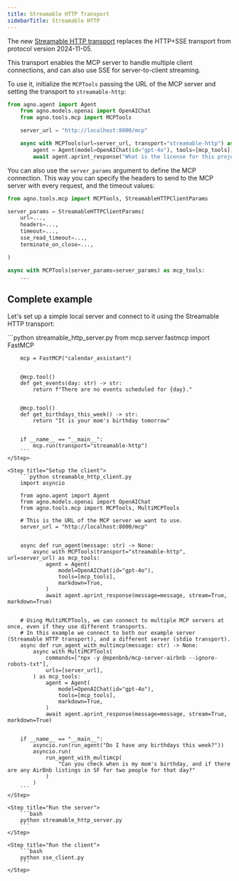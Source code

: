 ```yaml
---
title: Streamable HTTP Transport
sidebarTitle: Streamable HTTP
---
```


The new [Streamable HTTP transport](https://modelcontextprotocol.io/specification/draft/basic/transports#streamable-http) replaces the HTTP+SSE transport from protocol version 2024-11-05.

This transport enables the MCP server to handle multiple client connections, and can also use SSE for server-to-client streaming.

To use it, initialize the `MCPTools` passing the URL of the MCP server and setting the transport to `streamable-http`:


```python
from agno.agent import Agent
    from agno.models.openai import OpenAIChat
    from agno.tools.mcp import MCPTools

    server_url = "http://localhost:8000/mcp"

    async with MCPTools(url=server_url, transport="streamable-http") as mcp_tools:
        agent = Agent(model=OpenAIChat(id="gpt-4o"), tools=[mcp_tools])
        await agent.aprint_response("What is the license for this project?", stream=True)
```


You can also use the `server_params` argument to define the MCP connection. This way you can specify the headers to send to the MCP server with every request, and the timeout values:

```python
from agno.tools.mcp import MCPTools, StreamableHTTPClientParams

server_params = StreamableHTTPClientParams(
    url=...,
    headers=...,
    timeout=...,
    sse_read_timeout=...,
    terminate_on_close=...,

)

async with MCPTools(server_params=server_params) as mcp_tools:
    ...
```


## Complete example

Let's set up a simple local server and connect to it using the Streamable HTTP transport:


<Steps>
    <Step title="Setup the server">
        ```python streamable_http_server.py
        from mcp.server.fastmcp import FastMCP

        mcp = FastMCP("calendar_assistant")


        @mcp.tool()
        def get_events(day: str) -> str:
            return f"There are no events scheduled for {day}."


        @mcp.tool()
        def get_birthdays_this_week() -> str:
            return "It is your mom's birthday tomorrow"


        if __name__ == "__main__":
            mcp.run(transport="streamable-http")
        ```
    </Step>

    <Step title="Setup the client">
        ```python streamable_http_client.py
        import asyncio

        from agno.agent import Agent
        from agno.models.openai import OpenAIChat
        from agno.tools.mcp import MCPTools, MultiMCPTools

        # This is the URL of the MCP server we want to use.
        server_url = "http://localhost:8000/mcp"


        async def run_agent(message: str) -> None:
            async with MCPTools(transport="streamable-http", url=server_url) as mcp_tools:
                agent = Agent(
                    model=OpenAIChat(id="gpt-4o"),
                    tools=[mcp_tools],
                    markdown=True,
                )
                await agent.aprint_response(message=message, stream=True, markdown=True)


        # Using MultiMCPTools, we can connect to multiple MCP servers at once, even if they use different transports.
        # In this example we connect to both our example server (Streamable HTTP transport), and a different server (stdio transport).
        async def run_agent_with_multimcp(message: str) -> None:
            async with MultiMCPTools(
                commands=["npx -y @openbnb/mcp-server-airbnb --ignore-robots-txt"],
                urls=[server_url],
            ) as mcp_tools:
                agent = Agent(
                    model=OpenAIChat(id="gpt-4o"),
                    tools=[mcp_tools],
                    markdown=True,
                )
                await agent.aprint_response(message=message, stream=True, markdown=True)


        if __name__ == "__main__":
            asyncio.run(run_agent("Do I have any birthdays this week?"))
            asyncio.run(
                run_agent_with_multimcp(
                    "Can you check when is my mom's birthday, and if there are any AirBnb listings in SF for two people for that day?"
                )
            )
        ```
    </Step>

    <Step title="Run the server">
        ```bash
        python streamable_http_server.py
        ```
    </Step>

    <Step title="Run the client">
        ```bash
        python sse_client.py
        ```
    </Step>
</Steps>